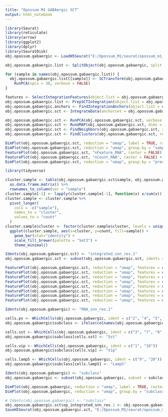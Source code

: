 ```yaml
---
title: "Opossum M1 GABAergic SCT"
output: html_notebook
---
```


```r

library(Seurat)
library(reticulate)
library(arrow)
library(ggplot2)
library(dplyr)
library(SeuratDisk)
obj.opossum.gabaergic <- LoadH5Seurat("E:/Opossum_M1/seurat/opossum_m1_gabaergic_raw.h5Seurat")

```


```r

obj.opossum.gabaergic.list <- SplitObject(obj.opossum.gabaergic, split.by = "sample")

for (sample in names(obj.opossum.gabaergic.list)) {
  obj.opossum.gabaergic.list[[sample]] <- SCTransform(obj.opossum.gabaergic.list[[sample]], vst.flavor = "v2", verbose = FALSE) %>%
    RunPCA(npcs = 30, verbose = FALSE)
}

```


```r

features <- SelectIntegrationFeatures(object.list = obj.opossum.gabaergic.list, nfeatures = 3000)
obj.opossum.gabaergic.list <- PrepSCTIntegration(object.list = obj.opossum.gabaergic.list, anchor.features = features)
obj.opossum.gabaergic.anchors <- FindIntegrationAnchors(object.list = obj.opossum.gabaergic.list, normalization.method = "SCT", anchor.features = features)
obj.opossum.gabaergic.sct <- IntegrateData(anchorset = obj.opossum.gabaergic.anchors, normalization.method = "SCT", features.to.integrate = rownames(obj.opossum.gabaergic))

```


```r

obj.opossum.gabaergic.sct <- RunPCA(obj.opossum.gabaergic.sct, verbose = FALSE)
obj.opossum.gabaergic.sct <- RunUMAP(obj.opossum.gabaergic.sct, dims = 1:30, method = "umap-learn", reduction = "pca")
obj.opossum.gabaergic.sct <- FindNeighbors(obj.opossum.gabaergic.sct, reduction = "pca", dims = 1:30)
obj.opossum.gabaergic.sct <- FindClusters(obj.opossum.gabaergic.sct, resolution = 1, algorithm = 4, method = "igraph")

```


```r

DimPlot(obj.opossum.gabaergic.sct, reduction = "umap", label = TRUE, raster = FALSE) + NoLegend() + xlim(-18, 18) + ylim(-18, 18) + coord_equal()
DimPlot(obj.opossum.gabaergic.sct, reduction = "umap", group.by = "sample", raster = FALSE) + xlim(-18, 18) + ylim(-18, 18) + coord_equal()
FeaturePlot(obj.opossum.gabaergic.sct, "nFeature_RNA", raster = FALSE) + xlim(-18, 18) + ylim(-18, 18) + coord_equal()
FeaturePlot(obj.opossum.gabaergic.sct, "nCount_RNA", raster = FALSE) + xlim(-18, 18) + ylim(-18, 18) + coord_equal()
DimPlot(obj.opossum.gabaergic.sct, reduction = "umap", group.by = "predicted_doublets", raster = FALSE) + xlim(-18, 18) + ylim(-18, 18) + coord_equal()

```


```r

library(tidyverse)

cluster.sample <- table(obj.opossum.gabaergic.sct$sample, obj.opossum.gabaergic.sct$integrated_snn_res.1) %>%
  as.data.frame.matrix() %>%
  rownames_to_column(var = "sample")
cluster.sample[-1] <- lapply(cluster.sample[-1], function(x) x/sum(x))
cluster.sample <- cluster.sample %>%
  pivot_longer(
    cols = -c("sample"),
    names_to = "cluster",
    values_to = "count"
  )
cluster.sample$cluster <- factor(cluster.sample$cluster, levels = unique(cluster.sample$cluster))
  ggplot(cluster.sample, aes(x=cluster, y=count, fill=sample)) +
    geom_bar(stat="identity") +
    scale_fill_brewer(palette = "Set3") +
    theme_minimal()

```


```r

Idents(obj.opossum.gabaergic.sct) <- "integrated_snn_res.1"
obj.opossum.gabaergic.sct <- subset(obj.opossum.gabaergic.sct, idents = c("5", "12", "21"), invert = TRUE)

```


```r

FeaturePlot(obj.opossum.gabaergic.sct, reduction = "umap", features = c("Sst"), min.cutoff = 0) + xlim(-18, 18) + ylim(-18, 18) + coord_equal()
FeaturePlot(obj.opossum.gabaergic.sct, reduction = "umap", features = c("Pvalb"), min.cutoff = 0) + xlim(-18, 18) + ylim(-18, 18) + coord_equal()
FeaturePlot(obj.opossum.gabaergic.sct, reduction = "umap", features = c("Vip"), min.cutoff = 0) + xlim(-18, 18) + ylim(-18, 18) + coord_equal()
FeaturePlot(obj.opossum.gabaergic.sct, reduction = "umap", features = c("Lamp5"), min.cutoff = 0) + xlim(-18, 18) + ylim(-18, 18) + coord_equal()
FeaturePlot(obj.opossum.gabaergic.sct, reduction = "umap", features = c("Sncg"), min.cutoff = 0) + xlim(-18, 18) + ylim(-18, 18) + coord_equal()
FeaturePlot(obj.opossum.gabaergic.sct, reduction = "umap", features = c("Meis2"), min.cutoff = 0) + xlim(-18, 18) + ylim(-18, 18) + coord_equal()
FeaturePlot(obj.opossum.gabaergic.sct, reduction = "umap", features = c("Chodl"), min.cutoff = 0) + xlim(-18, 18) + ylim(-18, 18) + coord_equal()
FeaturePlot(obj.opossum.gabaergic.sct, reduction = "umap", features = c("Lhx6"), min.cutoff = 0) + xlim(-18, 18) + ylim(-18, 18) + coord_equal()

```


```r

Idents(obj.opossum.gabaergic) <- "RNA_snn_res.1"

cells.pv <- WhichCells(obj.opossum.gabaergic, ident = c("2", "4", "5", "6", "10", "11", "14", "16"))
obj.opossum.gabaergic$subclass <- ifelse(colnames(obj.opossum.gabaergic) %in% cells.pv, "Pvalb", "ambiguous")

cells.sst <- WhichCells(obj.opossum.gabaergic, ident = c("3", "7", "8", "12", "19"))
obj.opossum.gabaergic$subclass[cells.sst] <- "Sst"

cells.vip <- WhichCells(obj.opossum.gabaergic, ident = c("1", "18"))
obj.opossum.gabaergic$subclass[cells.vip] <- "Vip"

cells.lamp5 <- WhichCells(obj.opossum.gabaergic, ident = c("9", "20"))
obj.opossum.gabaergic$subclass[cells.lamp5] <- "Lamp5"

Idents(obj.opossum.gabaergic) <- "subclass"
obj.opossum.gabaergic <- subset(obj.opossum.gabaergic, subset = subclass != "ambiguous")

```


```r

DimPlot(obj.opossum.gabaergic, reduction = "umap", label = TRUE, raster = FALSE) + NoLegend() + xlim(-15, 15) + ylim(-15, 15) + coord_equal()
DimPlot(obj.opossum.gabaergic, reduction = "umap", group.by = "subclass", raster = FALSE) + xlim(-15, 12) + ylim(-15, 15) + coord_equal()

```


```r

# Idents(obj.opossum.gabaergic) <- "subclass"
obj.opossum.gabaergic.sct$op_integrated_snn_res.1 <- obj.opossum.gabaergic.sct$integrated_snn_res.1
SaveH5Seurat(obj.opossum.gabaergic.sct, "E:/Opossum_M1/seurat/opossum_m1_gabaergic_sct.h5seurat", overwrite = TRUE, verbose = TRUE)

```

